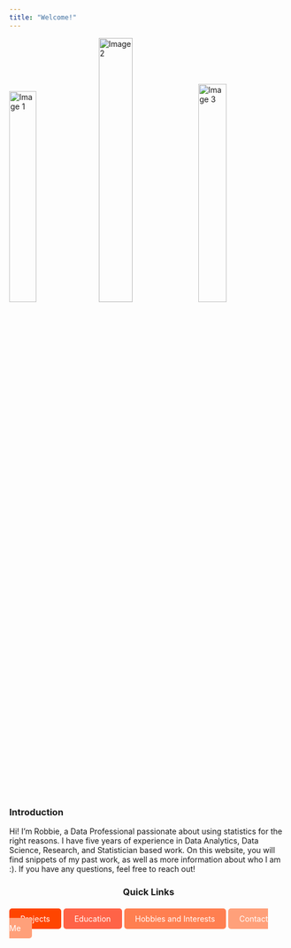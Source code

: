 ```yaml
---
title: "Welcome!"
---
```




<div class="image-row">
  <img src="images/1unedit.png" alt="Image 1" style="width:31.28755%">
  <img src="images/1.5.jpg" alt="Image 2" style="width:35%; filter: brightness(0.95);">
  <img src="images/2.PNG" alt="Image 3" style="width:31.81818%">
</div>

<h3> Introduction </h3>
<p> Hi! I'm Robbie, a Data Professional passionate about using statistics for the right reasons. I have five years of experience in Data Analytics, Data Science, Research, and Statistician based work. On this website, you will find snippets of my past work, as well as more information about who I am :). If you have any questions, feel free to reach out! </p>

<h3 style="text-align: center;">Quick Links</h3>
<div style="display: flex; justify-content: center; gap: 10px; margin-top: 10px;">
  <a href="projects.html" style="text-decoration: none; color: white; background-color: #FF4500; padding: 10px 20px; border-radius: 5px;">Projects</a>
  <a href="education.html" style="text-decoration: none; color: white; background-color: #FF6347; padding: 10px 20px; border-radius: 5px;">Education</a>
  <a href="interest.html" style="text-decoration: none; color: white; background-color: #FF7F50; padding: 10px 20px; border-radius: 5px;">Hobbies and Interests</a>
  <a href="contact.html" style="text-decoration: none; color: white; background-color: #FFA07A; padding: 10px 20px; border-radius: 5px;">Contact Me</a>
</div>




